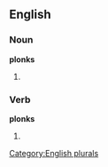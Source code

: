 
==English==

===Noun===
'''plonks'''

# {{plural of |[[plonk]]}}

===Verb===
'''plonks'''

# {{third-person singular of|[[plonk]]}}

[[Category:English plurals]]